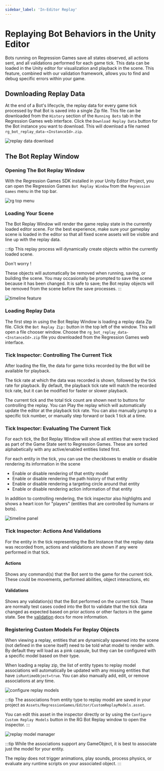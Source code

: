 ```yaml
---
sidebar_label: 'In-Editor Replay'
---
```


# Replaying Bot Behaviors in the Unity Editor

Bots running on Regression Games save all states observed, all actions sent, and all validations performed for each game tick. This data can be loaded in the Unity editor for visualization and playback in the scene. This feature, combined with our validation framework, allows you to find and debug specific errors within your game.

## Downloading Replay Data

At the end of a Bot's lifecycle, the replay data for every game tick processed by that Bot is saved into a single Zip file. This file can be downloaded from the `History` section of the `Running Bots` tab in the Regression Games web interface. Click the `Download Replay Data` button for the Bot instance you want to download. This will download a file named `rg_bot_replay_data-<InstanceId>.zip`.

![replay data download](./img/replay/replay-data-download.png)

## The Bot Replay Window

### Opening The Bot Replay Window 
With the Regression Games SDK installed in your Unity Editor Project, you can open the Regression Games `Bot Replay Window` from the `Regression Games` menu in the top bar.

![rg top menu](./img/replay/rg-top-menu.png)

### Loading Your Scene
The Bot Replay Window will render the game replay state in the currently loaded editor scene. For the best experience, make sure your gameplay scene is loaded in the editor so that all fixed scene assets will be visible and line up with the replay data.

:::tip
This replay process will dynamically create objects within the currently loaded scene.
 
Don't worry !
 
These objects will automatically be removed when running, saving, or building the scene. You may occasionally be prompted to save the scene because it has been changed. It is safe to save; the Bot replay objects will be removed from the scene before the save processes.
::: 

![timeline feature](./img/replay/timeline.png)

### Loading Replay Data
The first step in using the Bot Replay Window is loading a replay data Zip file. Click the `Bot Replay Zip:` button in the top left of the window. This will open a file chooser window. Choose the `rg_bot_replay_data-<InstanceId>.zip` file you downloaded from the Regression Games web interface.

### Tick Inspector: Controlling The Current Tick
After loading the file, the data for game ticks recorded by the Bot will be available for playback. 

The tick rate at which the data was recorded is shown, followed by the tick rate for playback. By default, the playback tick rate will match the recorded tick rate, but it can be modified for faster or slower playback.

The current tick and the total tick count are shown next to buttons for controlling the replay. You can Play the replay which will automatically update the editor at the playback tick rate. You can also manually jump to a specific tick number, or manually step forward or back 1 tick at a time.

### Tick Inspector: Evaluating The Current Tick
For each tick, the Bot Replay Window will show all entities that were tracked as part of the Game State sent to Regression Games. These are sorted alphabetically with any active/enabled entities listed first.

For each entity in the tick, you can use the checkboxes to enable or disable rendering its information in the scene
- Enable or disable rendering of that entity model
- Enable or disable rendering the path history of that entity
- Enable or disable rendering a targeting circle around that entity
- Enable or disable rendering action information of that entity

In addition to controlling rendering, the tick inspector also highlights and shows a heart icon for "players" (entities that are controlled by humans or bots).

![timeline panel](./img/replay/timeline-panel.png)

### Tick Inspector: Actions And Validations
For the entity in the tick representing the Bot Instance that the replay data was recorded from, actions and validations are shown if any were performed in that tick.

#### Actions
Shows any command(s) that the Bot sent to the game for the current tick. These could be movements, performed abilities, object interactions, etc

#### Validations
Shows any validation(s) that the Bot performed on the current tick. These are normally test cases coded into the Bot to validate that the tick data changed as expected based on prior actions or other factors in the game state. See the [validation](../../core-concepts/validation-suites) docs for more information.

### Registering Custom Models For Replay Objects
When viewing a replay, entities that are dynamically spawned into the scene (not defined in the scene itself) need to be told what model to render with. By default they will load as a pink capsule, but they can be configured with a specific model based on their type.

When loading a replay zip, the list of entity types to replay model associations will automatically be updated with any missing entities that have `isRuntimeObject=true`. You can also manually add, edit, or remove associations at any time.

![configure replay models](./img/replay/configure-replay-models.png)

:::tip
The associations from entity type to replay model are saved in your project as `Assets/RegressionGames/Editor/CustomReplayModels.asset`.

You can edit this asset in the inspector directly or by using the `Configure Custom Replay Models` button in the RG Bot Replay window to open the inspector.
:::

![replay model manager](./img/replay/replay-model-manager.png)

:::tip
While the associations support any GameObject, it is best to associate just the model for your entity.

The replay does not trigger animations, play sounds, process physics, or evaluate any runtime scripts on your associated object.
:::